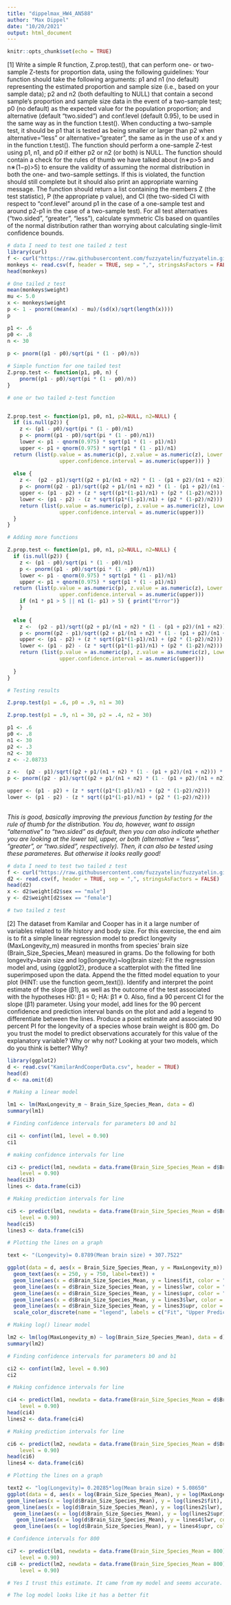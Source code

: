 ```yaml
---
title: "dippelmax_HW4_AN588"
author: "Max Dippel"
date: "10/20/2021"
output: html_document
---
```


```r
knitr::opts_chunk$set(echo = TRUE)
```
[1] Write a simple R function, Z.prop.test(), that can perform one- or two-sample Z-tests for proportion data, using the following guidelines:
Your function should take the following arguments: p1 and n1 (no default) representing the estimated proportion and sample size (i.e., based on your sample data); p2 and n2 (both defaulting to NULL) that contain a second sample’s proportion and sample size data in the event of a two-sample test; p0 (no default) as the expected value for the population proportion; and alternative (default “two.sided”) and conf.level (default 0.95), to be used in the same way as in the function t.test().
When conducting a two-sample test, it should be p1 that is tested as being smaller or larger than p2 when alternative=“less” or alternative=“greater”, the same as in the use of x and y in the function t.test().
The function should perform a one-sample Z-test using p1, n1, and p0 if either p2 or n2 (or both) is NULL.
The function should contain a check for the rules of thumb we have talked about (n∗p>5 and n∗(1−p)>5) to ensure the validity of assuming the normal distribution in both the one- and two-sample settings. If this is violated, the function should still complete but it should also print an appropriate warning message.
The function should return a list containing the members Z (the test statistic), P (the appropriate p value), and CI (the two-sided CI with respect to “conf.level” around p1 in the case of a one-sample test and around p2-p1 in the case of a two-sample test). For all test alternatives (“two.sided”, “greater”, “less”), calculate symmetric CIs based on quantiles of the normal distribution rather than worrying about calculating single-limit confidence bounds.

```r
# data I need to test one tailed z test
library(curl)
f <- curl("https://raw.githubusercontent.com/fuzzyatelin/fuzzyatelin.github.io/master/AN588_Fall21/vervet-weights.csv")
monkeys <- read.csv(f, header = TRUE, sep = ",", stringsAsFactors = FALSE)
head(monkeys)
```


```r
# One tailed z test
mean(monkeys$weight)
mu <- 5.0
x <- monkeys$weight
p <- 1 - pnorm((mean(x) - mu)/(sd(x)/sqrt(length(x))))
p

p1 <- .6
p0 <- .8
n <- 30
  
p <- pnorm((p1 - p0)/sqrt(pi * (1 - p0)/n))
```

```r
# Simple function for one tailed test
Z.prop.test <- function(p1, p0, n) {
    pnorm((p1 - p0)/sqrt(pi * (1 - p0)/n))
}
```


```r
# one or two tailed z-test function


Z.prop.test <- function(p1, p0, n1, p2=NULL, n2=NULL) { 
  if (is.null(p2)) {
    z <- (p1 - p0)/sqrt(pi * (1 - p0)/n1)
    p <- pnorm((p1 - p0)/sqrt(pi * (1 - p0)/n1))
    lower <- p1 - qnorm(0.975) * sqrt(p1 * (1 - p1)/n1)
    upper <- p1 + qnorm(0.975) * sqrt(p1 * (1 - p1)/n1)
  return (list(p.value = as.numeric(p), z.value = as.numeric(z), Lower.confidence.interval = as.numeric(lower), 
                 upper.confidence.interval = as.numeric(upper))) } 
  
  else {
    z <-  (p2 - p1)/sqrt((p2 + p1/(n1 + n2) * (1 - (p1 + p2)/(n1 + n2))) * (1/n1 + 1/n2))
    p <- pnorm((p2 - p1)/sqrt((p2 + p1/(n1 + n2) * (1 - (p1 + p2)/(n1 + n2))) * (1/n1 + 1/n2)))
    upper <- (p1 - p2) + (z * sqrt((p1*(1-p1)/n1) + (p2 * (1-p2)/n2)))
    lower <- (p1 - p2) - (z * sqrt((p1*(1-p1)/n1) + (p2 * (1-p2)/n2)))
    return (list(p.value = as.numeric(p), z.value = as.numeric(z), Lower.confidence.interval = as.numeric(lower), 
                 upper.confidence.interval = as.numeric(upper)))
  }
}


```



```r
# Adding more functions

Z.prop.test <- function(p1, p0, n1, p2=NULL, n2=NULL) { 
  if (is.null(p2)) {
    z <- (p1 - p0)/sqrt(pi * (1 - p0)/n1)
    p <- pnorm((p1 - p0)/sqrt(pi * (1 - p0)/n1))
    lower <- p1 - qnorm(0.975) * sqrt(p1 * (1 - p1)/n1)
    upper <- p1 + qnorm(0.975) * sqrt(p1 * (1 - p1)/n1)
  return (list(p.value = as.numeric(p), z.value = as.numeric(z), Lower.confidence.interval = as.numeric(lower), 
                 upper.confidence.interval = as.numeric(upper))) 
    if (n1 * p1 > 5 || n1 (1- p1) > 5) { print("Error")}
    } 
  
  else {
    z <-  (p2 - p1)/sqrt((p2 + p1/(n1 + n2) * (1 - (p1 + p2)/(n1 + n2))) * (1/n1 + 1/n2))
    p <- pnorm((p2 - p1)/sqrt((p2 + p1/(n1 + n2) * (1 - (p1 + p2)/(n1 + n2))) * (1/n1 + 1/n2)))
    upper <- (p1 - p2) + (z * sqrt((p1*(1-p1)/n1) + (p2 * (1-p2)/n2)))
    lower <- (p1 - p2) - (z * sqrt((p1*(1-p1)/n1) + (p2 * (1-p2)/n2)))
    return (list(p.value = as.numeric(p), z.value = as.numeric(z), Lower.confidence.interval = as.numeric(lower), 
                 upper.confidence.interval = as.numeric(upper)))
    
  }
}

```


```r
# Testing results

Z.prop.test(p1 = .6, p0 = .9, n1 = 30)

Z.prop.test(p1 = .9, n1 = 30, p2 = .4, n2 = 30)

p1 <- .6
p0 <- .8
n1 <- 30
p2 <- .3
n2 <- 30
z <- -2.08733

z <-  (p2 - p1)/sqrt((p2 + p1/(n1 + n2) * (1 - (p1 + p2)/(n1 + n2))) * (1/n1 + 1/n2))
p <- pnorm((p2 - p1)/sqrt((p2 + p1/(n1 + n2) * (1 - (p1 + p2)/(n1 + n2))) * (1/n1 + 1/n2)))

upper <- (p1 - p2) + (z * sqrt((p1*(1-p1)/n1) + (p2 * (1-p2)/n2)))
lower <- (p1 - p2) - (z * sqrt((p1*(1-p1)/n1) + (p2 * (1-p2)/n2)))
  
```

*This is good, basically improving the previous function by testing for the rule of thumb for the distribution. You do, however, want to assign "alternative" to "two.sided" as default, then you can also indicate whether you are looking at the lower tail, upper, or both (alternative = "less", "greater", or "two.sided", respectively). Then, it can also be tested using these parameteres. But otherwise it looks really good!*



```r
# data I need to test two tailed z test
f <- curl("https://raw.githubusercontent.com/fuzzyatelin/fuzzyatelin.github.io/master/AN588_Fall21/colobus-weights.csv")
d2 <- read.csv(f, header = TRUE, sep = ",", stringsAsFactors = FALSE)
head(d2)
x <- d2$weight[d2$sex == "male"]
y <- d2$weight[d2$sex == "female"]
```

```r
# two tailed z test 

```




[2] The dataset from Kamilar and Cooper has in it a large number of variables related to life history and body size. For this exercise, the end aim is to fit a simple linear regression model to predict longevity (MaxLongevity_m) measured in months from species’ brain size (Brain_Size_Species_Mean) measured in grams. Do the following for both longevity~brain size and log(longevity)~log(brain size):
Fit the regression model and, using {ggplot2}, produce a scatterplot with the fitted line superimposed upon the data. Append the the fitted model equation to your plot (HINT: use the function geom_text()).
Identify and interpret the point estimate of the slope (β1), as well as the outcome of the test associated with the hypotheses H0: β1 = 0; HA: β1 ≠ 0. Also, find a 90 percent CI for the slope (β1) parameter.
Using your model, add lines for the 90 percent confidence and prediction interval bands on the plot and add a legend to differentiate between the lines.
Produce a point estimate and associated 90 percent PI for the longevity of a species whose brain weight is 800 gm. Do you trust the model to predict observations accurately for this value of the explanatory variable? Why or why not?
Looking at your two models, which do you think is better? Why?

```r
library(ggplot2)
d <- read.csv("KamilarAndCooperData.csv", header = TRUE)
head(d)
d <- na.omit(d)

# Making a linear model

lm1 <- lm(MaxLongevity_m ~ Brain_Size_Species_Mean, data = d)
summary(lm1)

# Finding confidence intervals for parameters b0 and b1

ci1 <- confint(lm1, level = 0.90)
ci1

# making confidence intervals for line 

ci3 <- predict(lm1, newdata = data.frame(Brain_Size_Species_Mean = d$Brain_Size_Species_Mean), interval = "confidence",
    level = 0.90)
head(ci3)
lines <- data.frame(ci3)

# Making prediction intervals for line

ci5 <- predict(lm1, newdata = data.frame(Brain_Size_Species_Mean = d$Brain_Size_Species_Mean), interval = "prediction",
    level = 0.90)
head(ci5)
lines3 <- data.frame(ci5)

# Plotting the lines on a graph

text <- "(Longevity)= 0.8789(Mean brain size) + 307.7522"

ggplot(data = d, aes(x = Brain_Size_Species_Mean, y = MaxLongevity_m)) + geom_point(color="darkorange3") + 
  geom_text(aes(x = 250, y = 750, label=text)) + 
  geom_line(aes(x = d$Brain_Size_Species_Mean, y = lines$fit, color = "black")) +
  geom_line(aes(x = d$Brain_Size_Species_Mean, y = lines$lwr, color = "orange")) + 
  geom_line(aes(x = d$Brain_Size_Species_Mean, y = lines$upr, color = "purple")) + 
  geom_line(aes(x = d$Brain_Size_Species_Mean, y = lines3$lwr, color = "green")) + 
  geom_line(aes(x = d$Brain_Size_Species_Mean, y = lines3$upr, color = "blue")) + 
  scale_color_discrete(name = "legend", labels = c("Fit", "Upper Prediction Interval", "Lower Prediction Interval", "Lower Confidence Interval" , "Upper Confidence Interval"))

```



```r

# Making log() linear model

lm2 <- lm(log(MaxLongevity_m) ~ log(Brain_Size_Species_Mean), data = d)
summary(lm2)

# Finding confidence intervals for parameters b0 and b1

ci2 <- confint(lm2, level = 0.90)
ci2

# Making confidence intervals for line

ci4 <- predict(lm1, newdata = data.frame(Brain_Size_Species_Mean = d$Brain_Size_Species_Mean), interval = "confidence",
    level = 0.90)
head(ci4)
lines2 <- data.frame(ci4)

# Making prediction intervals for line

ci6 <- predict(lm2, newdata = data.frame(Brain_Size_Species_Mean = d$Brain_Size_Species_Mean), interval = "prediction",
    level = 0.90)
head(ci6)
lines4 <- data.frame(ci6)

# Plotting the lines on a graph

text2 <- "log(Longevity)= 0.20285*log(Mean brain size) + 5.08650"
ggplot(data = d, aes(x = log(Brain_Size_Species_Mean), y = log(MaxLongevity_m))) + geom_point(color="darkorange") + geom_text(aes(x = 4, y = 7, label=text2)) + 
geom_line(aes(x = log(d$Brain_Size_Species_Mean), y = log(lines2$fit), color = "black")) +
geom_line(aes(x = log(d$Brain_Size_Species_Mean), y = log(lines2$lwr), color = "orange")) + 
  geom_line(aes(x = log(d$Brain_Size_Species_Mean), y = log(lines2$upr), color = "red")) +
   geom_line(aes(x = log(d$Brain_Size_Species_Mean), y = lines4$lwr, color = "green")) + 
  geom_line(aes(x = log(d$Brain_Size_Species_Mean), y = lines4$upr, color = "blue")) + scale_color_discrete(name = "legend", labels = c("Fit", "Upper Prediction Interval", "Lower Prediction Interval", "Lower Confidence Interval" , "Upper Confidence Interval"))

# Confidence intervals for 800

ci7 <- predict(lm1, newdata = data.frame(Brain_Size_Species_Mean = 800), interval = "prediction",
    level = 0.90)
ci8 <- predict(lm2, newdata = data.frame(Brain_Size_Species_Mean = 800), interval = "prediction",
    level = 0.90)

# Yes I trust this estimate. It came from my model and seems accurate. 

# The log model looks like it has a better fit 

```


